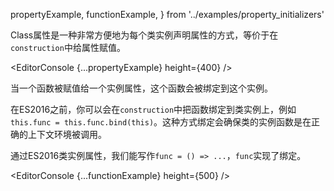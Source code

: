   propertyExample,
  functionExample,
} from '../examples/property_initializers'

Class属性是一种非常方便地为每个类实例声明属性的方式，等价于在`construction`中给属性赋值。

<EditorConsole {...propertyExample} height={400} />

当一个函数被赋值给一个实例属性，这个函数会被绑定到这个实例。

在ES2016之前，你可以会在`construction`中把函数绑定到类实例上，例如`this.func = this.func.bind(this)`。这种方式绑定会确保类的实例函数是在正确的上下文环境被调用。

通过ES2016类实例属性，我们能写作`func = () => ...`，`func`实现了绑定。

<EditorConsole {...functionExample} height={500} />
